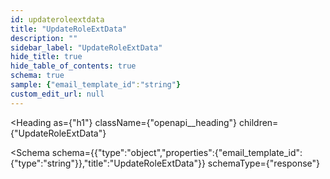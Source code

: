 ```yaml
---
id: updateroleextdata
title: "UpdateRoleExtData"
description: ""
sidebar_label: "UpdateRoleExtData"
hide_title: true
hide_table_of_contents: true
schema: true
sample: {"email_template_id":"string"}
custom_edit_url: null
---
```



<Heading
  as={"h1"}
  className={"openapi__heading"}
  children={"UpdateRoleExtData"}
>
</Heading>





<Schema
  schema={{"type":"object","properties":{"email_template_id":{"type":"string"}},"title":"UpdateRoleExtData"}}
  schemaType={"response"}
>
  
</Schema>
            